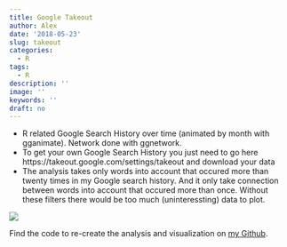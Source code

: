 ```yaml
---
title: Google Takeout
author: Alex
date: '2018-05-23'
slug: takeout
categories:
  - R
tags:
  - R
description: ''
image: ''
keywords: ''
draft: no
---
```


 + R related Google Search History over time (animated by month with gganimate). Network done with ggnetwork.
 + To get your own Google Search History you just need to go here https://takeout.google.com/settings/takeout and download your data
 + The analysis takes only words into account that occured more than twenty times in my Google search history. And it only take connection between words into account that occured more than once. Without these filters there would be too much (uninteressting) data to plot. 
 
![](/post/2018-05-23-google-takeout_files/googlesearch.gif)

Find the code to re-create the analysis and visualization on <a href="https://github.com/kruse-alex/takeout/">my Github</a>.